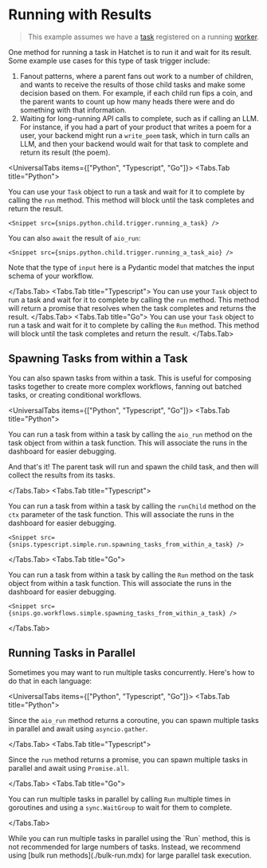 
# Running with Results

> This example assumes we have a [task](./your-first-task.mdx) registered on a running [worker](./workers.mdx).

One method for running a task in Hatchet is to run it and wait for its result. Some example use cases for this type of task trigger include:

1. Fanout patterns, where a parent fans out work to a number of children, and wants to receive the results of those child tasks and make some decision based on them. For example, if each child run fips a coin, and the parent wants to count up how many heads there were and do something with that information.
2. Waiting for long-running API calls to complete, such as if calling an LLM. For instance, if you had a part of your product that writes a poem for a user, your backend might run a `write_poem` task, which in turn calls an LLM, and then your backend would wait for that task to complete and return its result (the poem).

<UniversalTabs items={["Python", "Typescript", "Go"]}>
  <Tabs.Tab title="Python">

You can use your `Task` object to run a task and wait for it to complete by calling the `run` method. This method will block until the task completes and return the result.

    <Snippet src={snips.python.child.trigger.running_a_task} />

You can also `await` the result of `aio_run`:

    <Snippet src={snips.python.child.trigger.running_a_task_aio} />

Note that the type of `input` here is a Pydantic model that matches the input schema of your workflow.

  </Tabs.Tab>
  <Tabs.Tab title="Typescript">
  You can use your `Task` object to run a task and wait for it to complete by calling the `run` method. This method will return a promise that resolves when the task completes and returns the result.
    <Snippet src={snips.typescript.simple.run.running_a_task} />
  </Tabs.Tab>
  <Tabs.Tab title="Go">
    You can use your `Task` object to run a task and wait for it to complete by calling the `Run` method. This method will block until the task completes and return the result.
    <Snippet src={snips.go.run.simple.running_a_task} />
  </Tabs.Tab>
</UniversalTabs>

## Spawning Tasks from within a Task

You can also spawn tasks from within a task. This is useful for composing tasks together to create more complex workflows, fanning out batched tasks, or creating conditional workflows.

<UniversalTabs items={["Python", "Typescript", "Go"]}>
<Tabs.Tab title="Python">

You can run a task from within a task by calling the `aio_run` method on the task object from within a task function. This will associate the runs in the dashboard for easier debugging.

<Snippet
  src={snips.python.child.simple_fanout.running_a_task_from_within_a_task}
/>

And that's it! The parent task will run and spawn the child task, and then will collect the results from its tasks.

</Tabs.Tab>
  <Tabs.Tab title="Typescript">

You can run a task from within a task by calling the `runChild` method on the `ctx` parameter of the task function. This will associate the runs in the dashboard for easier debugging.

    <Snippet src={snips.typescript.simple.run.spawning_tasks_from_within_a_task} />

  </Tabs.Tab>
  <Tabs.Tab title="Go">

You can run a task from within a task by calling the `Run` method on the task object from within a task function. This will associate the runs in the dashboard for easier debugging.

    <Snippet src={snips.go.workflows.simple.spawning_tasks_from_within_a_task} />

  </Tabs.Tab>
</UniversalTabs>

## Running Tasks in Parallel

Sometimes you may want to run multiple tasks concurrently. Here's how to do that in each language:

<UniversalTabs items={["Python", "Typescript", "Go"]}>
<Tabs.Tab title="Python">

Since the `aio_run` method returns a coroutine, you can spawn multiple tasks in parallel and await using `asyncio.gather`.

<Snippet src={snips.python.child.trigger.running_multiple_tasks} />

</Tabs.Tab>
<Tabs.Tab title="Typescript">

Since the `run` method returns a promise, you can spawn multiple tasks in parallel and await using `Promise.all`.

<Snippet src={snips.typescript.simple.run.running_multiple_tasks} />

</Tabs.Tab>
<Tabs.Tab title="Go">

You can run multiple tasks in parallel by calling `Run` multiple times in goroutines and using a `sync.WaitGroup` to wait for them to complete.

<Snippet src={snips.go.run.simple.running_multiple_tasks} />

</Tabs.Tab>
</UniversalTabs>

<Callout type="info">
  While you can run multiple tasks in parallel using the `Run` method, this is
  not recommended for large numbers of tasks. Instead, we recommend using [bulk
  run methods](./bulk-run.mdx) for large parallel task execution.
</Callout>
